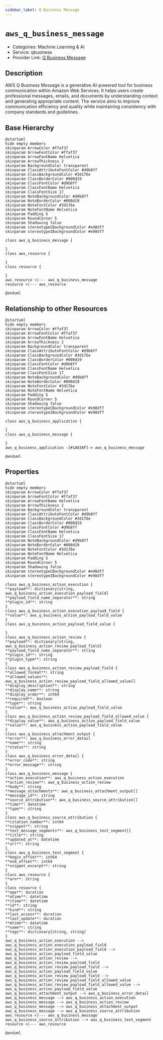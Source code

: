```yaml
---
sidebar_label: Q Business Message
---
```


# `aws_q_business_message`

- Categories: Machine Learning & AI
- Service: qbusiness
- Provider Link: [Q Business Message](https://docs.aws.amazon.com/qbusiness/latest/adminguide/what-is-qbusiness.html)

## Description

AWS Q Business Message is a generative AI-powered tool for business communication within Amazon Web Services. It helps users create professional messages, emails, and documents by understanding context and generating appropriate content. The service aims to improve communication efficiency and quality while maintaining consistency with company standards and guidelines.

## Base Hierarchy

<ZoomPanPinch>

```kroki imgType="plantuml" imgAlt="Hierarchy of Q Business Message"
@startuml
hide empty members
skinparam ArrowColor #ffaf37
skinparam ArrowFontColor #ffaf37
skinparam ArrowFontName Helvetica
skinparam ArrowThickness 2
skinparam BackgroundColor transparent
skinparam ClassAttributeFontColor #d9b8ff
skinparam ClassBackgroundColor #3d176e
skinparam ClassBorderColor #000d19
skinparam ClassFontColor #d9b8ff
skinparam ClassFontName Helvetica
skinparam ClassFontSize 17
skinparam NoteBackgroundColor #d9b8ff
skinparam NoteBorderColor #000d19
skinparam NoteFontColor #3d176e
skinparam NoteFontName Helvetica
skinparam Padding 5
skinparam RoundCorner 5
skinparam Shadowing false
skinparam stereotypeCBackgroundColor #e98df7
skinparam stereotypeIBackgroundColor #e98df7

class aws_q_business_message {

}
class aws_resource {

}
class resource {

}
aws_resource <|--- aws_q_business_message
resource <|--- aws_resource

@enduml
```

</ZoomPanPinch>

## Relationship to other Resources

<ZoomPanPinch>

```kroki imgType="plantuml" imgAlt="Diagram of Q Business Message resource relationships"
@startuml
hide empty members
skinparam ArrowColor #ffaf37
skinparam ArrowFontColor #ffaf37
skinparam ArrowFontName Helvetica
skinparam ArrowThickness 2
skinparam BackgroundColor transparent
skinparam ClassAttributeFontColor #d9b8ff
skinparam ClassBackgroundColor #3d176e
skinparam ClassBorderColor #000d19
skinparam ClassFontColor #d9b8ff
skinparam ClassFontName Helvetica
skinparam ClassFontSize 17
skinparam NoteBackgroundColor #d9b8ff
skinparam NoteBorderColor #000d19
skinparam NoteFontColor #3d176e
skinparam NoteFontName Helvetica
skinparam Padding 5
skinparam RoundCorner 5
skinparam Shadowing false
skinparam stereotypeCBackgroundColor #e98df7
skinparam stereotypeIBackgroundColor #e98df7

class aws_q_business_application {

}
class aws_q_business_message {

}
aws_q_business_application -[#1A83AF]-> aws_q_business_message

@enduml
```

</ZoomPanPinch>

## Properties

<ZoomPanPinch>

```kroki imgType="plantuml" imgAlt="Diagram of Q Business Message data model"
@startuml
hide empty members
skinparam ArrowColor #ffaf37
skinparam ArrowFontColor #ffaf37
skinparam ArrowFontName Helvetica
skinparam ArrowThickness 2
skinparam BackgroundColor transparent
skinparam ClassAttributeFontColor #d9b8ff
skinparam ClassBackgroundColor #3d176e
skinparam ClassBorderColor #000d19
skinparam ClassFontColor #d9b8ff
skinparam ClassFontName Helvetica
skinparam ClassFontSize 17
skinparam NoteBackgroundColor #d9b8ff
skinparam NoteBorderColor #000d19
skinparam NoteFontColor #3d176e
skinparam NoteFontName Helvetica
skinparam Padding 5
skinparam RoundCorner 5
skinparam Shadowing false
skinparam stereotypeCBackgroundColor #e98df7
skinparam stereotypeIBackgroundColor #e98df7

class aws_q_business_action_execution {
**payload**: dictionary[string, aws_q_business_action_execution_payload_field]
**payload_field_name_separator**: string
**plugin_id**: string
}
class aws_q_business_action_execution_payload_field {
**value**: aws_q_business_action_payload_field_value
}
class aws_q_business_action_payload_field_value {

}
class aws_q_business_action_review {
**payload**: dictionary[string, aws_q_business_action_review_payload_field]
**payload_field_name_separator**: string
**plugin_id**: string
**plugin_type**: string
}
class aws_q_business_action_review_payload_field {
**allowed_format**: string
**allowed_values**: aws_q_business_action_review_payload_field_allowed_value[]
**display_description**: string
**display_name**: string
**display_order**: int64
**required**: boolean
**type**: string
**value**: aws_q_business_action_payload_field_value
}
class aws_q_business_action_review_payload_field_allowed_value {
**display_value**: aws_q_business_action_payload_field_value
**value**: aws_q_business_action_payload_field_value
}
class aws_q_business_attachment_output {
**error**: aws_q_business_error_detail
**name**: string
**status**: string
}
class aws_q_business_error_detail {
**error_code**: string
**error_message**: string
}
class aws_q_business_message {
**action_execution**: aws_q_business_action_execution
**action_review**: aws_q_business_action_review
**body**: string
**message_attachments**: aws_q_business_attachment_output[]
**message_id**: string
**source_attribution**: aws_q_business_source_attribution[]
**time**: datetime
**type**: string
}
class aws_q_business_source_attribution {
**citation_number**: int64
**snippet**: string
**text_message_segments**: aws_q_business_text_segment[]
**title**: string
**updated_at**: datetime
**url**: string
}
class aws_q_business_text_segment {
**begin_offset**: int64
**end_offset**: int64
**snippet_excerpt**: string
}
class aws_resource {
**arn**: string
}
class resource {
**age**: duration
**atime**: datetime
**ctime**: datetime
**id**: string
**kind**: string
**last_access**: duration
**last_update**: duration
**mtime**: datetime
**name**: string
**tags**: dictionary[string, string]
}
aws_q_business_action_execution --> aws_q_business_action_execution_payload_field
aws_q_business_action_execution_payload_field --> aws_q_business_action_payload_field_value
aws_q_business_action_review --> aws_q_business_action_review_payload_field
aws_q_business_action_review_payload_field --> aws_q_business_action_payload_field_value
aws_q_business_action_review_payload_field --> aws_q_business_action_review_payload_field_allowed_value
aws_q_business_action_review_payload_field_allowed_value --> aws_q_business_action_payload_field_value
aws_q_business_attachment_output --> aws_q_business_error_detail
aws_q_business_message --> aws_q_business_action_execution
aws_q_business_message --> aws_q_business_action_review
aws_q_business_message --> aws_q_business_attachment_output
aws_q_business_message --> aws_q_business_source_attribution
aws_resource <|--- aws_q_business_message
aws_q_business_source_attribution --> aws_q_business_text_segment
resource <|--- aws_resource

@enduml
```

</ZoomPanPinch>
